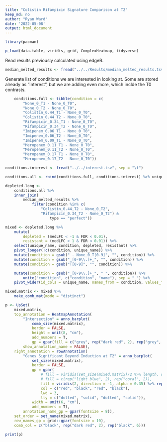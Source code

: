```yaml
---
title: "Colistin Rifampicin Signature Comparison at T2"
keep_md: no
author: "Ryan Ward"
date: '2022-05-08'
output: html_document
---
```


```r
library(pacman)

p_load(data.table, viridis, grid, ComplexHeatmap, tidyverse)
```

Read results previously calculated using edgeR.

```r
median_melted_results <- fread("../../Results/median_melted_results.tsv.gz")
```
Generate list of conditions we are interested in looking at. Some are stored already as "interest", but we are adding even more, which inclde the T0 contrasts.

```r
	conditions.full <- tibble(condition = c(
		"None_0_T1 - None_0_T0",
		"None_0_T2 - None_0_T0",
		"Colistin_0.44_T1 - None_0_T0",
		"Colistin_0.44_T2 - None_0_T0",
		"Rifampicin_0.34_T1 - None_0_T0",
		"Rifampicin_0.34_T2 - None_0_T0",
		"Imipenem_0.06_T1 - None_0_T0",
		"Imipenem_0.06_T2 - None_0_T0",
		"Imipenem_0.09_T1 - None_0_T0",
		"Meropenem_0.11_T1 - None_0_T0",
		"Meropenem_0.11_T2 - None_0_T0",
		"Meropenem_0.17_T1 - None_0_T0",
		"Meropenem_0.17_T2 - None_0_T0"))

conditions.interest <- fread("../../interest.tsv", sep = "\t")

conditions.all <- rbind(conditions.full, conditions.interest) %>% unique

depleted.long <- 
	conditions.all %>% 
	inner_join(
		median_melted_results %>%
			filter(condition %in% c(
				"Colistin_0.44_T2 - None_0_T2",
				"Rifampicin_0.34_T2 - None_0_T2") &
					type == "perfect")) 

mixed <- depleted.long %>%
	mutate(
		depleted = (medLFC < -1 & FDR < 0.01), 
		resistant = (medLFC > 1 & FDR < 0.01)) %>% 
	select(unique_name, condition, depleted, resistant) %>% 
	pivot_longer(!c(condition, unique_name)) %>% 
	mutate(condition = gsub(" - None_0_T[0-9]", "", condition)) %>% 
	mutate(condition = gsub("_[0-9\\.]+_", "", condition)) %>% 
	mutate(condition = gsub("T[0-9]", "", condition)) %>% 

	mutate(condition = gsub("_[0-9\\.]+_", " ", condition)) %>% 
		unite("condition", c("condition", "name"), sep = " ") %>% 
	pivot_wider(id_cols = unique_name, names_from = condition, values_from = value)

mixed.matrix <- mixed %>%
	make_comb_mat(mode = "distinct")

p <- UpSet(
	mixed.matrix, 
	top_annotation = HeatmapAnnotation(
		"Intersection" = anno_barplot(
			comb_size(mixed.matrix),
			border = FALSE, 
			height = unit(8, "cm"),
			add_numbers = T,
			gp = gpar(fill = c("grey", rep("dark red", 2), rep("grey", 6)), lty = "blank")), 
		show_annotation_name = FALSE),
	right_annotation = rowAnnotation(
		"Genes Significant Beyond Induction at T2" = anno_barplot(
			set_size(mixed.matrix),
			border = FALSE,
			gp = gpar(
				# fill = viridis(set_size(mixed.matrix)/2 %>% length, direction = -1, alpha = 0.5),
				# fill = c(rep("light blue", 2), rep("coral", 2)),
				fill = viridis(2, direction = -1, alpha = 0.35) %>% rep(each = 2), 
				col = c("red", "black", "red", "black"),
				lwd = 3,
				lty = c("dotted", "solid", "dotted", "solid")),
			width = unit(6, "cm"),
			add_numbers = T),
		annotation_name_gp = gpar(fontsize = 8)),
	set_order = set_name(mixed.matrix),
	row_names_gp = grid::gpar(fontsize = 10),
	comb_col = c("black", rep("dark red", 2), rep("black", 6)))

print(p)

```